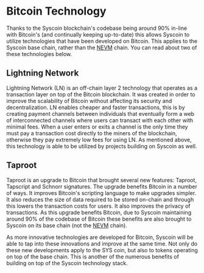# Bitcoin Technology

Thanks to the Syscoin blockchain's codebase being around 90% in-line with Bitcoin's (and continually keeping up-to-date) this allows Syscoin to utilize technologies that have been developed on Bitcoin. This applies to the Syscoin base chain, rather than the [NEVM](/docs/tech/nevm) chain. You can read about two of these technologies below.

## Lightning Network

Lightning Network (LN) is an off-chain layer 2 technology that operates as a transaction layer on top of the Bitcoin blockchain. It was created in order to improve the scalability of Bitcoin without affecting its security and decentralization. LN enables cheaper and faster transactions, this is by creating payment channels between individuals that eventually form a web of interconnected channels where users can transact with each other with minimal fees. When a user enters or exits a channel is the only time they must pay a transaction cost directly to the miners of the blockchain, otherwise they pay extremely low fees for using LN. As mentioned above, this technology is able to be utilized by projects building on Syscoin as well.

## Taproot

Taproot is an upgrade to Bitcoin that brought several new features: Taproot, Tapscript and Schnorr signatures. The upgrade benefits Bitcoin in a number of ways. It improves Bitcoin's scripting language to make upgrades simpler. It also reduces the size of data required to be stored on-chain and through this lowers the transaction costs for users. It also improves the privacy of transactions. As this upgrade benefits Bitcoin, due to Syscoin maintaining around 90% of the codebase of Bitcoin these benefits are also brought to Syscoin on its base chain (not the [NEVM](nevm) chain).



As more innovative technologies are developed for Bitcoin, Syscoin will be able to tap into these innovations and improve at the same time. Not only do these new developments apply to the SYS coin, but also to tokens operating on top of the base chain. This is another of the numerous benefits of building on top of the Syscoin technology stack.
